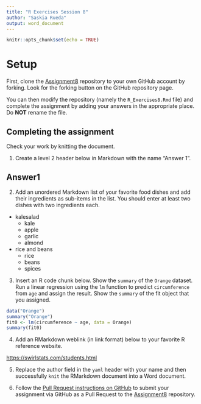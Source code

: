 ```yaml
---
title: "R Exercises Session 8"
author: "Saskia Rueda"
output: word_document
---
```


```r
knitr::opts_chunk$set(echo = TRUE)
```

# Setup

First, clone the [Assignment8][1] repository to your own GitHub account
by forking. Look for the forking button on the GitHub repository page.

You can then modify the repository (namely the `R_Exercises8.Rmd` file)
and complete the assignment by adding your answers in the appropriate
place. Do **NOT** rename the file.

## Completing the assignment

Check your work by knitting the document.

1. Create a level 2 header below in Markdown with the name "Answer 1".

## Answer1

2. Add an unordered Markdown list of your favorite food dishes and
add their ingredients as sub-items in the list. You should enter at least two
dishes with two ingredients each.

- kalesalad
  - kale
  - apple
  - garlic
  - almond
- rice and beans
  - rice
  - beans
  - spices

3. Insert an R code chunk below. Show the `summary` of the `Orange` dataset.
Run a linear regression using the `lm` function to predict `circumference` from
`age` and assign the result. Show the `summary` of the fit object that you
assigned.

```r
data("Orange")
summary("Orange")
fit0 <- lm(circumference ~ age, data = Orange)
summary(fit0)
```


4. Add an RMarkdown weblink (in link format) below to your favorite R reference
website.

<https://swirlstats.com/students.html> 

5. Replace the author field in the `yaml` header with your name and then
successfully `knit` the RMarkdown document into a Word document.


6. Follow the [Pull Request instructions on GitHub](https://help.github.com/en/github/collaborating-with-issues-and-pull-requests/creating-a-pull-request-from-a-fork)
to submit your assignment via GitHub as a Pull Request to the [Assignment8][1]
repository.

[1]: https://github.com/CUNYSPHCode/Assignment8

